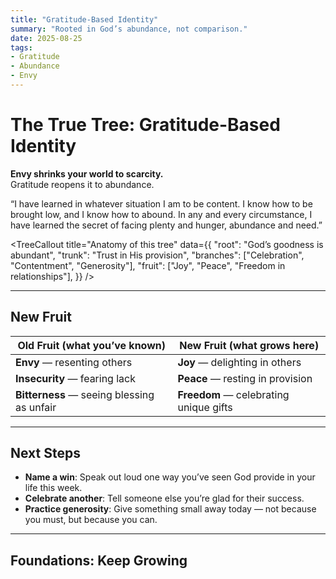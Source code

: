 ```yaml
---
title: "Gratitude-Based Identity"
summary: "Rooted in God’s abundance, not comparison."
date: 2025-08-25
tags: 
- Gratitude
- Abundance
- Envy
---
```



# The True Tree: **Gratitude-Based Identity**

**Envy shrinks your world to scarcity.**  
Gratitude reopens it to abundance.

<Scripture refText="Philippians 4:11–12">
“I have learned in whatever situation I am to be content. 
  I know how to be brought low, and I know how to abound. 
  In any and every circumstance, I have learned the secret of facing plenty and hunger, abundance and need.”
</Scripture>

<TreeCallout
  title="Anatomy of this tree"
  data={{
    "root": "God’s goodness is abundant",
    "trunk": "Trust in His provision",
    "branches": ["Celebration", "Contentment", "Generosity"],
    "fruit": ["Joy", "Peace", "Freedom in relationships"],
  }}
/>

---

## New Fruit
| Old Fruit (what you’ve known) | New Fruit (what grows here) |
|---|---|
| **Envy** — resenting others | **Joy** — delighting in others |
| **Insecurity** — fearing lack | **Peace** — resting in provision |
| **Bitterness** — seeing blessing as unfair | **Freedom** — celebrating unique gifts |

---

## Next Steps

- **Name a win**: Speak out loud one way you’ve seen God provide in your life this week.  
- **Celebrate another**: Tell someone else you’re glad for their success.  
- **Practice generosity**: Give something small away today — not because you must, but because you can.  

---

## Foundations: Keep Growing
<CTA
  variant="canon"
  title="Canon Note: Gratitude Is Abundance Remembered"
  href="/foundations/canon-notes/gratitude-is-abundance"
  buttonText="Read Canon Note"
/>

<CTA
  variant="compass"
  title="Compass Point: The Comparison Trap in a Social Media Age"
  href="/foundations/compass-points/comparison-trap"
  buttonText="Read Compass Point"
/>

<CTA
  variant="pillar"
  title="Pillar: The Theology of Enough"
  href="/foundations/pillars/theology-of-enough"
  buttonText="Read Pillar"
/>
